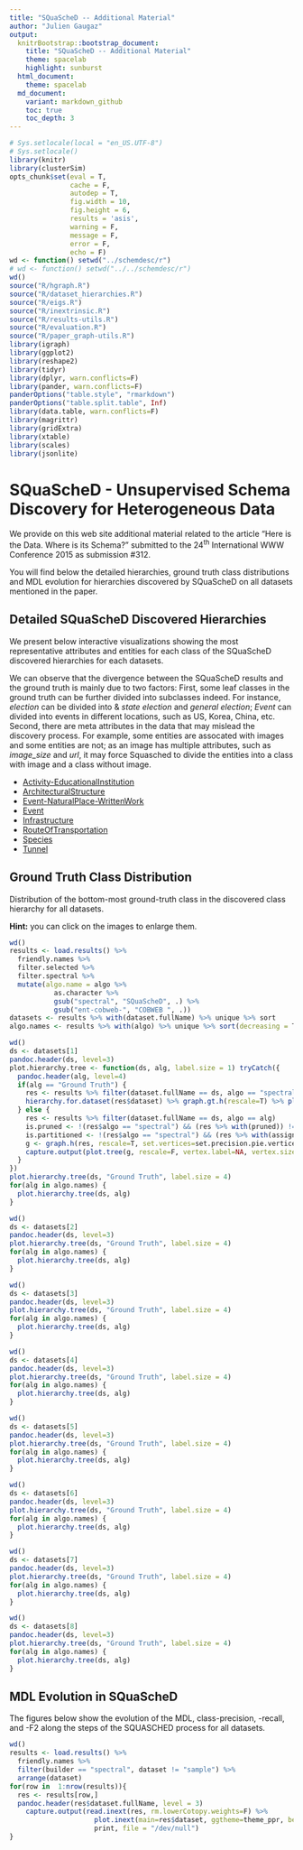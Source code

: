 ```yaml
---
title: "SQuaScheD -- Additional Material"
author: "Julien Gaugaz"
output:
  knitrBootstrap::bootstrap_document:
    title: "SQuaScheD -- Additional Material"
    theme: spacelab
    highlight: sunburst
  html_document:
    theme: spacelab
  md_document:
    variant: markdown_github
    toc: true
    toc_depth: 3
---
```


```r
# Sys.setlocale(local = "en_US.UTF-8")
# Sys.setlocale()
library(knitr)
library(clusterSim)
opts_chunk$set(eval = T,
               cache = F,
               autodep = T,
               fig.width = 10, 
               fig.height = 6, 
               results = 'asis',
               warning = F,
               message = F,
               error = F,
               echo = F)
wd <- function() setwd("../schemdesc/r")
# wd <- function() setwd("../../schemdesc/r")
wd()
source("R/hgraph.R")
source("R/dataset_hierarchies.R")
source("R/eigs.R")
source("R/inextrinsic.R")
source("R/results-utils.R")
source("R/evaluation.R")
source("R/paper_graph-utils.R")
library(igraph)
library(ggplot2)
library(reshape2)
library(tidyr)
library(dplyr, warn.conflicts=F)
library(pander, warn.conflicts=F)
panderOptions("table.style", "rmarkdown")
panderOptions("table.split.table", Inf)
library(data.table, warn.conflicts=F)
library(magrittr)
library(gridExtra)
library(xtable)
library(scales)
library(jsonlite)
```

# SQuaScheD - Unsupervised Schema Discovery for Heterogeneous Data

We provide on this web site additional material related to the article "Here is the Data. Where is its Schema?" submitted to the 24<sup>th</sup> International WWW Conference 2015 as submission #312.

You will find below the detailed hierarchies, ground truth class distributions and MDL evolution for hierarchies discovered by SQuaScheD on all datasets mentioned in the paper.

## Detailed SQuaScheD Discovered Hierarchies
We present below interactive visualizations showing the most representative attributes and entities for each class of the SQuaScheD discovered hierarchies for each datasets. 

We can observe that the divergence between the SQuaScheD results and the ground truth is mainly due to two factors: First, some leaf classes in the ground truth can be further divided into subclasses indeed. For instance, *election* can be divided into & *state election* and *general election*; *Event* can divided into events in different locations, such as US, Korea, China, etc.  Second, there are meta attributes in the data that may mislead the discovery process. For example, some entities are assocated with images and some entities are not; as an image has multiple attributes, such as *image_size* and *url*, it may force Squasched to divide the entities into a class with image and a class without image.

* [Activity-EducationalInstitution](./Act.EduInst_hierarchy-spectral_20140713-0949-0m76br6.json.html)
* [ArchitecturalStructure](./Arch.Struct_hierarchy-spectral_20140329-1845-42iib6o.json.html)
* [Event-NaturalPlace-WrittenWork](./E.NP.WW_hierarchy-spectral_20140329-1845-05k6gq3.json.html)
* [Event](./Event_hierarchy-spectral_20140329-1843-0m7igmx.json.html)
* [Infrastructure](./Infr._hierarchy-spectral_20140329-1844-43m363w.json.html)
* [RouteOfTransportation](./Route_hierarchy-spectral_20140329-1844-0m7k7se.json.html)
* [Species](./Species_hierarchy-spectral_20140329-1846-0140ukb.json.html)
* [Tunnel](./Tunnel_hierarchy-spectral_20140523-0533-4ldfgin.json.html)

## Ground Truth Class Distribution
Distribution of the bottom-most ground-truth class in the discovered class hierarchy for all datasets.

**Hint:** you can click on the images to enlarge them.

```r
wd()
results <- load.results() %>%
  friendly.names %>% 
  filter.selected %>%
  filter.spectral %>%
  mutate(algo.name = algo %>% 
           as.character %>%
           gsub("spectral", "SQuaScheD", .) %>% 
           gsub("ent-cobweb-", "COBWEB ", .))
datasets <- results %>% with(dataset.fullName) %>% unique %>% sort 
algo.names <- results %>% with(algo) %>% unique %>% sort(decreasing = T) %>% as.character

```

```r
wd()
ds <- datasets[1]
pandoc.header(ds, level=3)
plot.hierarchy.tree <- function(ds, alg, label.size = 1) tryCatch({
  pandoc.header(alg, level=4)
  if(alg == "Ground Truth") {
    res <- results %>% filter(dataset.fullName == ds, algo == "spectral")
    hierarchy.for.dataset(res$dataset) %>% graph.gt.h(rescale=T) %>% plot.tree(rescale=F, vertex.size=11, vertex.label.dist=-.8, main = paste("Ground Truth", res$dataset, sep = " - "), vertex.label.cex = label.size)
  } else {
    res <- results %>% filter(dataset.fullName == ds, algo == alg)
    is.pruned <- !(res$algo == "spectral") && (res %>% with(pruned)) != "not-pruned"
    is.partitioned <- !(res$algo == "spectral") && (res %>% with(assignment)) == "partitioning"
    g <- graph.h(res, rescale=T, set.vertices=set.precision.pie.vertices, aspect.ratio = 4, partitioning = is.partitioned, pruned = is.pruned) 
    capture.output(plot.tree(g, rescale=F, vertex.label=NA, vertex.size=11) %>% print, file = "/dev/null")
  }
})
plot.hierarchy.tree(ds, "Ground Truth", label.size = 4)
for(alg in algo.names) {
  plot.hierarchy.tree(ds, alg)
}
```

```r
wd()
ds <- datasets[2]
pandoc.header(ds, level=3)
plot.hierarchy.tree(ds, "Ground Truth", label.size = 4)
for(alg in algo.names) {
  plot.hierarchy.tree(ds, alg)
}
```

```r
wd()
ds <- datasets[3]
pandoc.header(ds, level=3)
plot.hierarchy.tree(ds, "Ground Truth", label.size = 4)
for(alg in algo.names) {
  plot.hierarchy.tree(ds, alg)
}
```

```r
wd()
ds <- datasets[4]
pandoc.header(ds, level=3)
plot.hierarchy.tree(ds, "Ground Truth", label.size = 4)
for(alg in algo.names) {
  plot.hierarchy.tree(ds, alg)
}
```

```r
wd()
ds <- datasets[5]
pandoc.header(ds, level=3)
plot.hierarchy.tree(ds, "Ground Truth", label.size = 4)
for(alg in algo.names) {
  plot.hierarchy.tree(ds, alg)
}
```

```r
wd()
ds <- datasets[6]
pandoc.header(ds, level=3)
plot.hierarchy.tree(ds, "Ground Truth", label.size = 4)
for(alg in algo.names) {
  plot.hierarchy.tree(ds, alg)
}
```

```r
wd()
ds <- datasets[7]
pandoc.header(ds, level=3)
plot.hierarchy.tree(ds, "Ground Truth", label.size = 4)
for(alg in algo.names) {
  plot.hierarchy.tree(ds, alg)
}
```

```r
wd()
ds <- datasets[8]
pandoc.header(ds, level=3)
plot.hierarchy.tree(ds, "Ground Truth", label.size = 4)
for(alg in algo.names) {
  plot.hierarchy.tree(ds, alg)
}
```

## MDL Evolution in SQuaScheD
The figures below show the evolution of the MDL, class-precision, -recall, and -F2 along the steps of the SQUASCHED process for all datasets.
```r
wd()
results <- load.results() %>%
  friendly.names %>% 
  filter(builder == "spectral", dataset != "sample") %>%
  arrange(dataset)
for(row in  1:nrow(results)){
  res <- results[row,]
  pandoc.header(res$dataset.fullName, level = 3)
    capture.output(read.inext(res, rm.lowerCotopy.weights=F) %>% 
                     plot.inext(main=res$dataset, ggtheme=theme_ppr, beta=2) %>%
                     print, file = "/dev/null")
}
```



